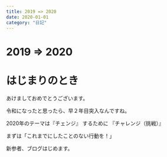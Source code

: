 ```yaml
---
title: 2019 => 2020
date: 2020-01-01
category: "日記"
---
```


# 2019 => 2020

# はじまりのとき

あけましておめでとうございます。

令和になったと思ったら、早２年目突入なんですね。

2020年のテーマは『チェンジ』 するために 『チャレンジ（挑戦）』

まずは「これまでにしたことのない行動を！」

新参者、ブログはじめます。




